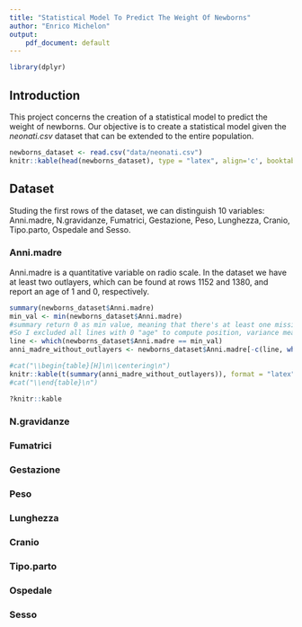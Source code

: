 ```yaml
---
title: "Statistical Model To Predict The Weight Of Newborns"
author: "Enrico Michelon"
output:
    pdf_document: default
---
```


```r
library(dplyr) 
```
## Introduction
This project concerns the creation of a statistical model to predict the weight of newborns. Our objective is to create a
statistical model given the *neonati.csv* dataset that can be extended to the entire population.<br>
```r
newborns_dataset <- read.csv("data/neonati.csv")
knitr::kable(head(newborns_dataset), type = "latex", align='c', booktabs = TRUE)
```

## Dataset
Studing the first rows of the dataset, we can distinguish 10 variables: Anni.madre, N.gravidanze, Fumatrici, Gestazione, 
Peso, Lunghezza, Cranio, Tipo.parto, Ospedale and Sesso.

### Anni.madre
Anni.madre is a quantitative variable on radio scale. In the dataset we have at least two outlayers, 
which can be found at rows 1152 and 1380, and report an age of 1 and 0, respectively. 
```r
summary(newborns_dataset$Anni.madre)
min_val <- min(newborns_dataset$Anni.madre)
#summary return 0 as min value, meaning that there's at least one missing value. 
#So I excluded all lines with 0 "age" to compute position, variance measures and shape measures.
line <- which(newborns_dataset$Anni.madre == min_val)
anni_madre_without_outlayers <- newborns_dataset$Anni.madre[-c(line, which(newborns_dataset$Anni.madre == 1))]

#cat("\\begin{table}[H]\n\\centering\n")
knitr::kable(t(summary(anni_madre_without_outlayers)), format = "latex", align='c')
#cat("\\end{table}\n")

?knitr::kable
```
### N.gravidanze
### Fumatrici
### Gestazione
### Peso
### Lunghezza
### Cranio
### Tipo.parto
### Ospedale
### Sesso


